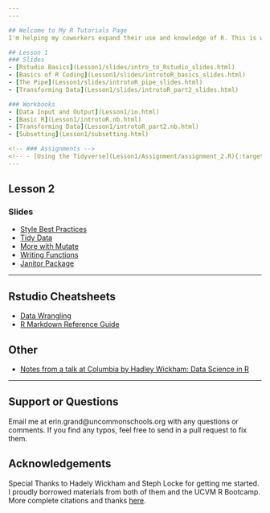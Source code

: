 ```yaml
---
---

## Welcome to My R Tutorials Page
I'm helping my coworkers expand their use and knowledge of R. This is will be the main resource for putting my materials until I find a different place.

## Lesson 1
### Slides
- [Rstudio Basics](Lesson1/slides/intro_to_Rstudio_slides.html)
- [Basics of R Coding](Lesson1/slides/introtoR_basics_slides.html)
- [The Pipe](Lesson1/slides/introtoR_pipe_slides.html)
- [Transforming Data](Lesson1/slides/introtoR_part2_slides.html)

### Workbooks
- [Data Input and Output](Lesson1/io.html)
- [Basic R](Lesson1/introtoR.nb.html)
- [Transforming Data](Lesson1/introtoR_part2.nb.html)
- [Subsetting](Lesson1/subsetting.html)

<!-- ### Assignments -->
<!-- - [Using the Tidyverse](Lesson1/Assignment/assignment_2.R){:target="_blank"} -->
---
```


## Lesson 2
### Slides
- [Style Best Practices](Lesson2/best_practices.html)
- [Tidy Data](Lesson2/slides/tidy-data-slides.html)
- [More with Mutate](Lesson2/slides/mutate_review.html)
- [Writing Functions](Lesson2/slides/writing_functions_slides.html)
- [Janitor Package](Lesson2/slides/janitor.html)

---

## Rstudio Cheatsheets
<!-- - [Base R](http://github.com/rstudio/cheatsheets/raw/master/source/pdfs/base-r.pdf)
- [Rstudio IDE](https://www.rstudio.com/wp-content/uploads/2016/01/rstudio-IDE-cheatsheet.pdf)
<!-- - [Data Import](https://github.com/rstudio/cheatsheets/raw/master/source/pdfs/data-import-cheatsheet.pdf){:target="_blank"} -->
- [Data Wrangling](https://www.rstudio.com/wp-content/uploads/2015/02/data-wrangling-cheatsheet.pdf)
- [R Markdown Reference Guide](https://www.rstudio.com/wp-content/uploads/2015/03/rmarkdown-reference.pdf)

## Other
- [Notes from a talk at Columbia by Hadley Wickham: Data Science in R](hadley_notes.nb.html)

---
## Support or Questions
Email me at erin.grand@uncommonschools.org with any questions or comments. If you find any typos, feel free to send in a pull request to fix them. 

## Acknowledgements
Special Thanks to Hadely Wickham and Steph Locke for getting me started. I proudly borrowed materials from both of them and the UCVM R Bootcamp. More complete citations and thanks [here](acknowledgements.html).

